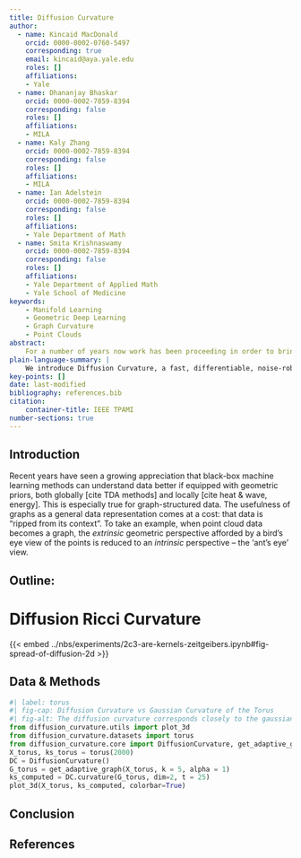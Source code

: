 ```yaml
---
title: Diffusion Curvature
author:
  - name: Kincaid MacDonald
    orcid: 0000-0002-0760-5497
    corresponding: true
    email: kincaid@aya.yale.edu
    roles: []
    affiliations:
    - Yale
  - name: Dhananjay Bhaskar
    orcid: 0000-0002-7859-8394
    corresponding: false
    roles: []
    affiliations: 
    - MILA
  - name: Kaly Zhang
    orcid: 0000-0002-7859-8394
    corresponding: false
    roles: []
    affiliations: 
    - MILA
  - name: Ian Adelstein
    orcid: 0000-0002-7859-8394
    corresponding: false
    roles: []
    affiliations:
    - Yale Department of Math
  - name: Smita Krishnaswamy
    orcid: 0000-0002-7859-8394
    corresponding: false
    roles: []
    affiliations:
    - Yale Department of Applied Math
    - Yale School of Medicine
keywords:
    - Manifold Learning
    - Geometric Deep Learning
    - Graph Curvature
    - Point Clouds
abstract: 
    For a number of years now work has been proceeding in order to bring to perfection the crudely conceived idea of a machine that would not only supply inverse reactive current for use in unilateral phase detractors, but would also be capable of automatically synchronizing cardinal grammeters. Such a machine is the "Turbo-Encabulator."
plain-language-summary: |
    We introduce Diffusion Curvature, a fast, differentiable, noise-robust pointwise curvature for graphs and point clouds.
key-points: []
date: last-modified
bibliography: references.bib
citation:
    container-title: IEEE TPAMI
number-sections: true
---
```


## Introduction

Recent years have seen a growing appreciation that black-box machine learning methods can understand data better if equipped with geometric priors, both globally [cite TDA methods] and locally [cite heat & wave, energy]. This is especially true for graph-structured data. The usefulness of graphs as a general data representation comes at a cost: that data is “ripped from its context”. To take an example, when point cloud data becomes a graph, the *extrinsic* geometric perspective afforded by a bird’s eye view of the points is reduced to an *intrinsic* perspective – the ‘ant’s eye’ view. 



Outline:
- 


# Diffusion Ricci Curvature




{{< embed ../nbs/experiments/2c3-are-kernels-zeitgeibers.ipynb#fig-spread-of-diffusion-2d >}}

## Data & Methods {#sec-data-methods}

```python
#| label: torus
#| fig-cap: Diffusion Curvature vs Gaussian Curvature of the Torus
#| fig-alt: The diffusion curvature corresponds closely to the gaussian curvature of the torus
from diffusion_curvature.utils import plot_3d
from diffusion_curvature.datasets import torus
from diffusion_curvature.core import DiffusionCurvature, get_adaptive_graph
X_torus, ks_torus = torus(2000)
DC = DiffusionCurvature()
G_torus = get_adaptive_graph(X_torus, k = 5, alpha = 1)
ks_computed = DC.curvature(G_torus, dim=2, t = 25)
plot_3d(X_torus, ks_computed, colorbar=True)
```

## Conclusion

## References {.unnumbered}

::: {#refs}
:::